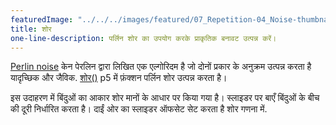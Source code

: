 ---
featuredImage: "../../../images/featured/07_Repetition-04_Noise-thumbnail.png"
title: शोर
one-line-description: पर्लिन शोर का उपयोग करके प्राकृतिक बनावट उत्पन्न करें।
---

<a href="https://en.wikipedia.org/wiki/Perlin_noise" target="_blank">Perlin noise</a>
केन पेरलिन द्वारा लिखित एक एल्गोरिदम है जो दोनों प्रकार के अनुक्रम उत्पन्न करता है
यादृच्छिक और जैविक.
<a href='https://p5js.org/reference/#/p5/noise' target='_blank'>शोर()</a>
p5 में फ़ंक्शन पर्लिन शोर उत्पन्न करता है।

इस उदाहरण में बिंदुओं का आकार शोर मानों के आधार पर किया गया है। स्लाइडर पर
बाएँ बिंदुओं के बीच की दूरी निर्धारित करता है। दाईं ओर का स्लाइडर ऑफसेट सेट करता है
शोर गणना में.